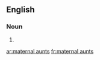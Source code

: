 ==English==

===Noun===
{{head|en|plural|head=[[maternal]] [[aunt]]s}}

# {{plural of|maternal aunt|lang=en|nocat=1}}

[[ar:maternal aunts]]
[[fr:maternal aunts]]